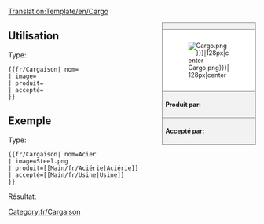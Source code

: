 <noinclude>[[Translation:Template/en/Cargo]]{{en/-}}</noinclude><!--
--><div style="float:right; width:15em; font-size:90%; border:1px solid gray; background-color:#f2f2f2; margin-left:1em; margin-bottom:1em">
<div style="text-align:center; border-bottom:1px solid gray"><strong>{{PAGENAME}}</strong></div>
<div style="padding:1em; background-color:white">[[File:en/.{{{image|Cargo.png}}}|128px|center]]</div>
<div style="border-top:1px solid gray; padding:0.5em"><strong>Produit par:</strong> {{{produit}}}</div>
<div style="border-top:1px solid gray; padding:0.5em"><strong>Accepté par:</strong> {{{accepté}}}</div>
</div><noinclude>

{{en/-}}
==Utilisation==
Type:
<pre>{{fr/Cargaison| nom=
| image=
| produit=
| accepté=
}}</pre>

==Exemple==
Type:
<pre>{{fr/Cargaison| nom=Acier
| image=Steel.png
| produit=[[Main/fr/Aciérie|Aciérie]]
| accepté=[[Main/fr/Usine|Usine]]
}}</pre>
Résultat:
{{fr/Cargaison| nom=Acier
| image=Steel.png
| produit=[[Main/fr/Aciérie|Aciérie]]
| accepté=[[Main/fr/Usine|Usine]]
}}
</noinclude><includeonly>[[Category:fr/Cargaison]]</includeonly>